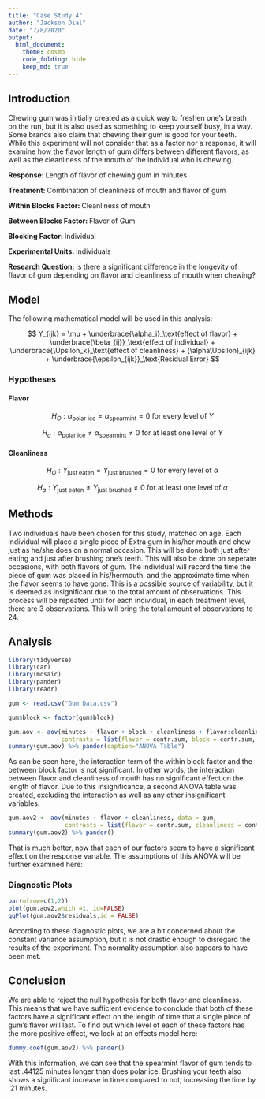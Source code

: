 ```yaml
---
title: "Case Study 4"
author: "Jackson Dial"
date: "7/8/2020"
output:
  html_document: 
    theme: cosmo
    code_folding: hide
    keep_md: true
---
```


## Introduction

Chewing gum was initially created as a quick way to freshen one's breath on the run, but it is also used as something to keep yourself busy, in  a way. Some brands also claim that chewing their gum is good for your teeth. While this experiment will not consider that as a factor nor a response, it will examine how the flavor length of gum differs between different flavors, as well as the cleanliness of the mouth of the individual who is chewing.

**Response: **Length of flavor of chewing gum in minutes

**Treatment: **Combination of cleanliness of mouth and flavor of gum

**Within Blocks Factor: **Cleanliness of mouth

**Between Blocks Factor: **Flavor of Gum

**Blocking Factor: **Individual

**Experimental Units: **Individuals

**Research Question: **Is there a significant difference in the longevity of flavor of gum depending on flavor and cleanliness of mouth when chewing?


## Model

The following mathematical model will be used in this analysis:

$$
Y_{ijk} = \mu + \underbrace{\alpha_i}_\text{effect of flavor} + \underbrace{\beta_{ij}}_\text{effect of individual} + \underbrace{\Upsilon_k}_\text{effect of cleanliness} + (\alpha\Upsilon)_{ijk} + \underbrace{\epsilon_{ijk}}_\text{Residual Error}
$$


### Hypotheses {.tabset .tabset-fade}

#### Flavor

$$
H_O: \alpha_{\text{polar ice}} = \alpha_{\text{spearmint}}=0 \text{ for every level of }\Upsilon
$$

$$
H_a: \alpha_{\text{polar ice}} \neq \alpha_{\text{spearmint}}\neq 0 \text{ for at least one level of }\Upsilon
$$

#### Cleanliness

$$
H_O: \Upsilon_{\text{just eaten}} = \Upsilon_{\text{just brushed}}=0 \text{ for every level of }\alpha
$$

$$
H_a: \Upsilon_{\text{just eaten}} \neq \Upsilon_{\text{just brushed}}\neq 0 \text{ for at least one level of }\alpha
$$

###

## Methods

Two individuals have been chosen for this study, matched on age. Each individual will place a single piece of Extra gum in his/her mouth and chew just as he/she does on a normal occasion. This will be done both just after eating and just after brushing one's teeth. This will also be done on seperate occasions, with both flavors of gum. The individual will record the time the piece of gum was placed in his/hermouth, and the approximate time when the flavor seems to have gone. This is a possible source of variability, but it is deemed as insignificant due to the total amount of observations. This process will be repeated until for each individual, in each treatment level, there are 3 observations. This will bring the total amount of observations to 24.

## Analysis

```r
library(tidyverse)
library(car)
library(mosaic)
library(pander)
library(readr)
```


```r
gum <- read.csv("Gum Data.csv")

gum$block <- factor(gum$block)

gum.aov <- aov(minutes ~ flavor + block + cleanliness + flavor:cleanliness, data = gum,
               contrasts = list(flavor = contr.sum, block = contr.sum, cleanliness = contr.sum))
summary(gum.aov) %>% pander(caption="ANOVA Table")

```

As can be seen here, the interaction term of the within block factor and the between block factor is not significant. In other words, the interaction between flavor and cleanliness of mouth has no significant effect on the length of flavor. Due to this insignificance, a second ANOVA table was created, excluding the interaction as well as any other insignificant variables.

```r
gum.aov2 <- aov(minutes ~ flavor + cleanliness, data = gum,
                contrasts = list(flavor = contr.sum, cleanliness = contr.sum))
summary(gum.aov2) %>% pander()
```

That is much better, now that each of our factors seem to have a significant effect on the response variable. The assumptions of this ANOVA will be further examined here:

### Diagnostic Plots

```r
par(mfrow=c(1,2))
plot(gum.aov2,which =1, id=FALSE)
qqPlot(gum.aov2$residuals,id = FALSE)
```

According to these diagnostic plots, we are a bit concerned about the constant variance assumption, but it is not drastic enough to disregard the results of the experiment. The normality assumption also appears to have been met.

## Conclusion

We are able to reject the null hypothesis for both flavor and cleanliness. This means that we have sufficient evidence to conclude that both of these factors have a significant effect on the length of time that a single piece of gum's flavor will last. To find out which level of each of these factors has the more positive effect, we look at an effects model here:

```r
dummy.coef(gum.aov2) %>% pander()
```

With this information, we can see that the spearmint flavor of gum tends to last .44125 minutes longer than does polar ice. Brushing your teeth also shows a significant increase in time compared to not, increasing the time by .21 minutes.

